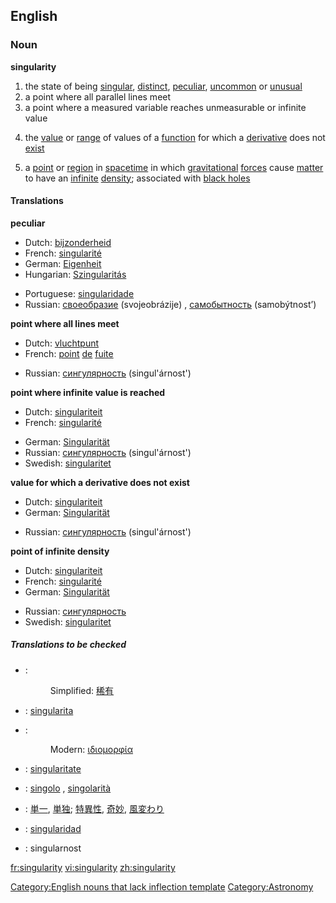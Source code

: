 {{wikipedia}}
==English==

===Noun===
'''singularity'''

# the state of being [[singular]], [[distinct]], [[peculiar]], [[uncommon]] or [[unusual]]
# a point where all parallel lines meet
# a point where a measured variable reaches unmeasurable or infinite value
#{{mathematics}} the [[value]] or [[range]] of values of a [[function]] for which a [[derivative]] does not [[exist]]
#{{physics}} a [[point]] or [[region]] in [[spacetime]] in which [[gravitational]] [[force]]s cause [[matter]] to have an [[infinite]] [[density]]; associated with [[black hole]]s

====Translations====
'''peculiar'''
{{top}}
*Dutch: [[bijzonderheid]] {{f}}
*French: [[singularité]] {{f}}
*German: [[Eigenheit]] {{f}}
*Hungarian: [[Szingularitás]]
{{mid}}
*Portuguese: [[singularidade]] {{f}}
*Russian: [[своеобразие]] (svojeobrázije) {{n}}, [[самобытность]] (samobýtnost’) {{f}}
{{bottom}}

'''point where all lines meet'''
{{top}}
*Dutch: [[vluchtpunt]] {{n}}
*French: [[point]] {{m}} [[de]] [[fuite]]
{{mid}}
*Russian: [[сингулярность]] (singul'árnost') {{f}}
{{bottom}}

'''point where infinite value is reached'''
{{top}}
*Dutch: [[singulariteit]] {{f}}
*French: [[singularité]] {{f}}
{{mid}}
*German: [[Singularität]] {{f}}
*Russian: [[сингулярность]] (singul'árnost') {{f}}
*Swedish: [[singularitet]] {{c}}
{{bottom}}

'''value for which a derivative does not exist'''
{{top}}
*Dutch: [[singulariteit]] {{f}}
*German: [[Singularität]] {{f}}
{{mid}}
*Russian: [[сингулярность]] (singul'árnost') {{f}}
{{bottom}}

'''point of infinite density'''
{{top}}
*Dutch: [[singulariteit]] {{f}}
*French: [[singularité]] {{f}}
*German: [[Singularität]] {{f}}
{{mid}}
*Russian: [[сингулярность]]
*Swedish: [[singularitet]] {{c}}
{{bottom}}

=====Translations to be checked=====
{{checktrans}}
*{{ttbc|Chinese}}:
*:Simplified: [[稀有]]
*{{ttbc|Czech}}: [[singularita]]
*{{ttbc|Greek}}:
*:Modern: [[ιδιομορφία]]
*{{ttbc|Interlingua}}: [[singularitate]]
*{{ttbc|Italian}}: [[singolo]] {{m}}, [[singolarità]] {{f}}
*{{ttbc|Japanese}}: [[単一]], [[単独]]; [[特異性]], [[奇妙]], [[風変わり]]
*{{ttbc|Spanish}}: [[singularidad]] {{f}}
*{{ttbc|Slovenian}}: singularnost

[[Category:English nouns that lack inflection template]]
[[Category:Astronomy]]

[[fr:singularity]]
[[vi:singularity]]
[[zh:singularity]]